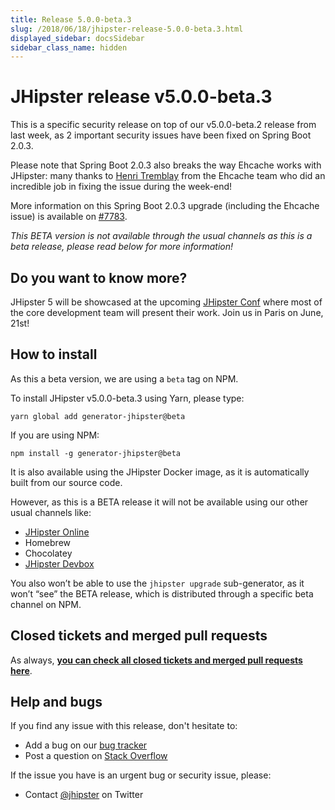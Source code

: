 ```yaml
---
title: Release 5.0.0-beta.3
slug: /2018/06/18/jhipster-release-5.0.0-beta.3.html
displayed_sidebar: docsSidebar
sidebar_class_name: hidden
---
```


JHipster release v5.0.0-beta.3
==================

This is a specific security release on top of our v5.0.0-beta.2 release from last week, as 2 important security issues have been fixed on Spring Boot 2.0.3.

Please note that Spring Boot 2.0.3 also breaks the way Ehcache works with JHipster: many thanks to [Henri Tremblay](https://github.com/henri-tremblay) from the Ehcache team who did an incredible job in fixing the issue during the week-end!

More information on this Spring Boot 2.0.3 upgrade (including the Ehcache issue) is available on [#7783](https://github.com/jhipster/generator-jhipster/issues/7783).

_This BETA version is not available through the usual channels as this is a beta release, please read below for more information!_

Do you want to know more?
------------

JHipster 5 will be showcased at the upcoming [JHipster Conf](https://jhipster-conf.github.io/) where most of the core development team will present their work. Join us in Paris on June, 21st!

How to install
------------

As this a beta version, we are using a `beta` tag on NPM.

To install JHipster v5.0.0-beta.3 using Yarn, please type:

    yarn global add generator-jhipster@beta

If you are using NPM:

```
npm install -g generator-jhipster@beta
```

It is also available using the JHipster Docker image, as it is automatically built from our source code.

However, as this is a BETA release it will not be available using our other usual channels like:

- [JHipster Online](https://start.jhipster.tech)
- Homebrew
- Chocolatey
- [JHipster Devbox](https://github.com/jhipster/jhipster-devbox)

You also won’t be able to use the `jhipster upgrade` sub-generator, as it won’t “see” the BETA release, which is distributed through a specific beta channel on NPM.

Closed tickets and merged pull requests
------------
As always, __[you can check all closed tickets and merged pull requests here](https://github.com/jhipster/generator-jhipster/issues?q=milestone%3A5.0.0-beta.3+is%3Aclosed)__.

Help and bugs
--------------

If you find any issue with this release, don't hesitate to:

- Add a bug on our [bug tracker](https://github.com/jhipster/generator-jhipster/issues?state=open)
- Post a question on [Stack Overflow](http://stackoverflow.com/tags/jhipster/info)

If the issue you have is an urgent bug or security issue, please:

- Contact [@jhipster](https://twitter.com/jhipster) on Twitter
